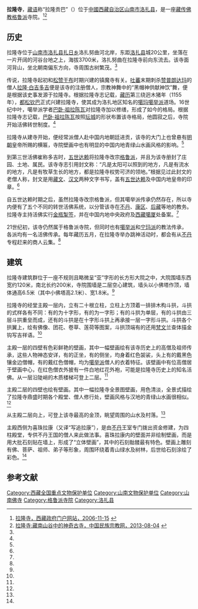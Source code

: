 {{Infobox Tibetan Buddhist monastery
|name = 拉隆寺
|image = 
|image size = 250px
|alt = 
|caption =
|t=
|w=lha lung dgon pa
|to = 
|ipa={{IPA|}}
|z=
|thdl=
|e=
|tc=拉隆寺
|s=拉隆寺
|p=
|m=
|k=
|pushpin_map = 
|latd =  | latm =  | lats =  | latNS = 
|longd=  | longm= | longs =| longEW = 
|iso_region = 
|map_caption = 
|mapsize = 
|location_country = 中国
|location = {{CHN}}[[西藏自治区|西藏自治区]][[山南市|山南市]][[洛扎县|洛扎县]]
|coordinates_display =
|founded_by =[[都松钦巴|都松钦巴]]
|date_founded =1155年
|date_renovated =
|sect = [[格鲁派|格鲁派]]
|mather =
|children =
|dedicated_to = 
|tulku =
|head_lama = 
|head_mgh =
|no._of_monks = 
|architecture = 
|festivals =
|footnotes = 
}}
{{文物保护单位
| 级别 = 全国
| 图片 = 
| 名称 = 拉隆寺
| 编号 = 7-1399
| 分类 = 古建筑
| 时代 = 明
| 所在 = [[西藏自治区|西藏自治区]][[山南市|山南市]][[洛扎县|洛扎县]]
| 登录 = 2013年
| Cat = 西藏全国重点文物保护单位
}}
'''拉隆寺'''，[[藏语|藏语]]称“拉隆贡巴”（{{bo|z=|w=lha lung dgon pa}}）位于[[中國|中國]][[西藏自治区|西藏自治区]][[山南市|山南市]][[洛扎县|洛扎县]]，是一座[[藏传佛教|藏传佛教]][[格鲁派|格鲁派]]寺院。<ref name=xzzf>[http://www.xizang.gov.cn/jdgk/47649.jhtml 拉隆寺，西藏政府门户网站，2006-11-15] {{webarchive|url=https://web.archive.org/web/20160304192510/http://www.xizang.gov.cn/jdgk/47649.jhtml |date=2016-03-04 }}</ref><ref name=zgmzzjw>[http://www.mzb.com.cn/html/Home/report/428546-1.htm 拉隆寺:藏南山谷中的神奇古寺，中国民族宗教网，2013-08-04] {{webarchive|url=https://web.archive.org/web/20130904102935/http://www.mzb.com.cn/html/Home/report/428546-1.htm |date=2013-09-04 }}</ref>

==历史==
拉隆寺位于[[山南市|山南市]][[洛扎县|洛扎县]][[扎日乡|扎日乡]]洛扎努曲河北岸，东距[[洛扎县|洛扎县]]城20公里，坐落在一片开阔的河谷台地之上，海拔3700米，洛扎努曲在拉隆寺前向东流去。该寺面河背山，坐北朝南偏东方向，寺周围古树繁茂。<ref name=xzzf/>

传说，拉隆寺起初和[[松赞干布|松赞干布]]时期兴建的镇魔寺有关。[[吐蕃|吐蕃]]末期刺杀[[赞普|赞普]][[朗达玛|朗达玛]]的僧人[[拉隆·白吉多吉|拉隆·白吉多吉]]便是该寺的注册僧人，宗教神舞中的“黑帽神供献神饮”舞，便是根据该史事发源于拉隆寺。根据拉隆寺志记载，[[藏历|藏历]]第三绕迥木猪年（1155年），[[都松钦巴|都松钦巴]]正式兴建拉隆寺，使其成为洛扎地区知名的[[噶玛噶举派|噶玛噶举派]]道场。16世纪中叶，噶举派学者[[巴卧·祖拉陈瓦|巴卧·祖拉陈瓦]]对拉隆寺加以修缮，形成了如今的格局。根据拉隆寺志记载，[[巴卧·祖拉陈瓦|巴卧·祖拉陈瓦]]按照[[坛城|坛城]]的形状布置该寺格局，他圆寂之后，寺院开始活佛转世制度。<ref name=xzzf/>

拉隆寺从建寺开始，便经常派僧人赴中国内地朝廷进贡，该寺的大门上也曾悬有[[明朝|明朝]]皇帝所赐的横匾，寺院壁画中也有明显的中国内地青绿山水画风格的影响。<ref name=zgmzzjw/>

到第三世活佛崔称多吉时，[[五世达赖|五世达赖]]将拉隆寺改宗[[格鲁派|格鲁派]]，并且为该寺册封了庄园、土地、属民。该寺寺志引用封文称：“凡是太阳可以照到的地方，凡是有流水的地方，凡是有牧草生长的地方，都是拉隆寺权势可济的领地。”根据见过此封文的老僧人称，封文是用[[藏文|藏文]]、[[汉文|汉文]]两种文字书写，盖有[[五世达赖|五世达赖]]及中国内地皇帝的印章。<ref name=xzzf/>

自五世达赖时期之后，虽然拉隆寺改宗格鲁派，但其噶举派传承仍然存在，所以寺内便有了五个不同的转世活佛系统，以分管该寺在[[不丹|不丹]]、[[康区|康区]]、[[后藏|后藏]]等地的教务。拉隆寺主持活佛实行[[金瓶掣签|金瓶掣签]]，并在中国内地中央政府及[[西藏|西藏]][[噶厦|噶厦]]处备案。<ref name=xzzf/>

21世纪初，该寺仍然属于格鲁派寺院，但同时也有[[噶举派|噶举派]]和[[宁玛派|宁玛派]]的教法传承，各派均有一名活佛传承。每年藏历五月，在拉隆寺举办跳神活动时，都会有从[[不丹|不丹]]专程赶来的商人云集。<ref name=zgmzzjw/>

==建筑==
拉隆寺建筑群位于一座不规则且略微呈“亚”字形的长方形大院之中，大院围墙东西宽约120米，南北长约200米，寺院围墙是二层空心建筑，墙头以小佛塔作顶，墙体通高6.5米（其中小佛塔高2.1米）、宽1.8米。<ref name=xzzf/>

拉隆寺的经堂主殿一层内，立有二十根立柱，立柱上方顶着一排排木构斗拱，斗拱的式样各有不同：有的为十字形，有的为一字形；有的斗拱为单层，有的斗拱由三层斗拱重垒而成，还有的斗拱是在十字形斗拱上再承接一层一字形斗拱。斗拱各个拱翼上，绘有佛像、团花、卷草、莲荷等图案，斗拱顶端有的还用[[梵文|梵文]]兰查体描金钩写吉祥语。<ref name=zgmzzjw/>

主殿一层的四壁有色彩鲜艳的壁画，其中一幅壁画绘有该寺历史上的高僧及祖师传承，这些人物神态安详，有的正坐，有的侧坐，均身着红色袈裟，头上有的戴黑色镶金边僧帽，有的戴红色僧帽，均为[[噶举派|噶举派]]僧人的衣着特征。该壁画中有位高僧居于壁画中心，在红色僧衣外披有一件白地红花外袍，可能是拉隆寺历史上的知名活佛。从一层沿陡峭的木质楼梯可登上二层。<ref name=zgmzzjw/>

主殿二层的四壁也绘有壁画。其中一幅拉隆寺全景图壁画，用色清淡，全景式描绘了拉隆寺鼎盛时期各个殿堂、僧人修行处，壁画风格与汉地的青绿山水画很相似。<ref name=zgmzzjw/>

从主殿二层向上，可登上该寺最高的金顶，眺望周围的山水及村落。<ref name=zgmzzjw/>

主殿西侧为喜珠拉康（又译“写追拉康”），是由[[不丹|不丹]]王室专门拨出资金修建，为四柱殿堂，专供不丹王国的僧人来此做法事。喜珠拉康内的壁面并非绘制壁画，而是用大批石刻贴在墙上，形成了“立体壁画”，其中的石刻骷髅最有特色。壁画上雕刻有佛、菩萨、祖师、弟子等形象，周围环绕着青山绿水及树林，后世给石刻涂绘了彩色。<ref name=zgmzzjw/>

==参考文献==
{{reflist}}

{{西藏全国重点文物保护单位}}
[[Category:西藏全国重点文物保护单位|Category:西藏全国重点文物保护单位]]
[[Category:山南文物保护单位|Category:山南文物保护单位]]
[[Category:山南佛寺|Category:山南佛寺]]
[[Category:格鲁派寺院|Category:格鲁派寺院]]
[[Category:洛扎县|Category:洛扎县]]
